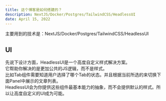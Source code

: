 ```yaml
---
title: 这个博客是如何搭建的？
description: NextJS/Docker/Postgres/TailwindCSS/HeadlessUI
date: April 15, 2022
---
```

主要用到的技术是：NextJS/Docker/Postgres/TailwindCSS/HeadlessUI<br>

## UI
先说下设计方面，HeadlessUI是一个高度自定义样式解决方案。<br>
它帮助你解决的是更加公共的JS逻辑，而不是样式。<br>
比如Tab组件需要知道用户选择了哪个Tab的状态。并且根据当前所选的来切换下面Panel中展示的文章列表。<br>
HeadlessUI会为你提供这些组件最基本能力的抽象，而不会提供默认的样式。所以让高度自定义的UI成为可能。
